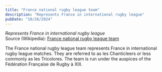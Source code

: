 ```yaml
---
title: "France national rugby league team"
description: "Represents France in international rugby league"
pubDate: "10/26/2024"
---
```


*Represents France in international rugby league*  
Source (Wikipedia): [France national rugby league team][1]

The France national rugby league team represents France in international rugby league matches. They are referred to as les Chanticleers or less commonly as les Tricolores. The team is run under the auspices of the Fédération Française de Rugby à XIII.

[1]: https://en.wikipedia.org/wiki/France_national_rugby_league_team
